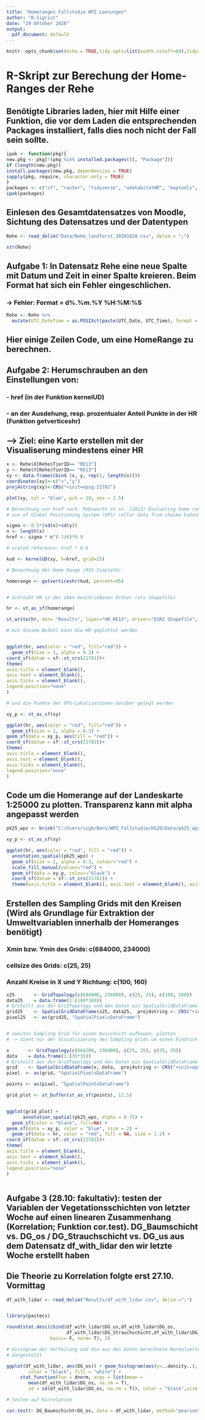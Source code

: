 ```yaml
---
title: "Homeranges Fallstudie WPZ Loesungen"
author: "B.Sigrist"
date: "29 Oktober 2020"
output:
  pdf_document: default
---
```



```r
knitr::opts_chunk$set(echo = TRUE,tidy.opts=list(width.cutoff=60),tidy=TRUE)
```


# R-Skript zur Berechung der Home-Ranges der Rehe 

## Benötigte Libraries laden, hier mit Hilfe einer Funktion, die vor dem Laden die entsprechenden Packages installiert, falls dies noch nicht der Fall sein sollte.

```r

ipak <- function(pkg){
new.pkg <- pkg[!(pkg %in% installed.packages()[, "Package"])]
if (length(new.pkg))
install.packages(new.pkg, dependencies = TRUE)
sapply(pkg, require, character.only = TRUE)
}
packages <- c("sf", "raster", "tidyverse", "adehabitatHR", "maptools", "sp", "ggspatial", "rgeos", "rgdal")
ipak(packages)


```

## Einlesen des Gesamtdatensatzes von Moodle, Sichtung des Datensatzes und der Datentypen

```r

Rehe <- read_delim("Data/Rehe_landforst_20201020.csv", delim = ";")

str(Rehe)

```

## Aufgabe 1: In Datensatz Rehe eine neue Spalte mit Datum und Zeit in einer Spalte kreieren. Beim Format hat sich ein Fehler eingeschlichen. 

### -> Fehler: Format = d%.%m.%Y %H:%M:%S 

```r

Rehe <- Rehe %>%
  mutate(UTC_DateTime = as.POSIXct(paste(UTC_Date, UTC_Time), format = "d%.%m.%Y %H:%M:%S"))

```

## Hier einige Zeilen Code, um eine HomeRange zu berechnen.

## Aufgabe 2: Herumschrauben an den Einstellungen von: 
### - href (in der Funktion kernelUD)
### - an der Ausdehung, resp. prozentualer Anteil Punkte in der HR (Funktion getverticeshr) 

## --> Ziel: eine Karte erstellen mit der Visualiserung mindestens einer HR

```r

x <- Rehe$X[Rehe$TierID== "RE13"]    
y <- Rehe$Y[Rehe$TierID== "RE13"]
xy <- data.frame(cbind (x, y, rep(1, length(x))))       
coordinates(xy)<-c("x","y")                             
proj4string(xy)<-CRS("+init=epsg:21781")  

plot(xy, col = "blue", pch = 19, cex = 1.5)

# Berechnung von href nach: Pebsworth et al. (2012) Evaluating home range techniques: 
# use of Global Positioning System (GPS) collar data from chacma baboons

sigma <- 0.5*(sd(x)+sd(y))                              
n <- length(x)
href <- sigma * n^(-1/6)*0.9  

# scaled reference: href * 0.9

kud <- kernelUD(xy, h=href, grid=25)             

# Berechnung der Home Range (95% Isopleth)

homerange <- getverticeshr(kud, percent=95)             


# Schreibt HR in den oben beschriebenen Ordner (als Shapefile)

hr <- st_as_sf(homerange)

st_write(hr, dsn= "Results", layer="HR_RE13", driver="ESRI Shapefile",  delete_layer = T )

```

```r

# mit diesem Befehl kann die HR geplottet werden


ggplot(hr, aes(color = "red", fill="red")) + 
  geom_sf(size = 1, alpha = 0.3) +
coord_sf(datum = sf::st_crs(21781))+
theme(
axis.title = element_blank(),
axis.text = element_blank(),
axis.ticks = element_blank(),
legend.position="none"
)

# und die Punkte der GPS-Lokalisationen darüber gelegt werden 

xy_p <- st_as_sf(xy)

ggplot(hr, aes(color = "red", fill="red")) + 
  geom_sf(size = 1, alpha = 0.3) +
geom_sf(data = xy_p, aes(fill = "red")) +
coord_sf(datum = sf::st_crs(21781))+
theme(
axis.title = element_blank(),
axis.text = element_blank(),
axis.ticks = element_blank(),
legend.position="none"
)

```    

## Code um die Homerange auf der Landeskarte 1:25000 zu plotten. Transparenz kann mit alpha angepasst werden

```r

pk25_wpz <- brick("C:/Users/sigb/Beni/WPZ_Fallstudie/HS20/Data/pk25_wpz.tif")

xy_p <- st_as_sf(xy)

ggplot(hr, aes(color = "red", fill = "red")) +
  annotation_spatial(pk25_wpz) +
  geom_sf(size = 1, alpha = 0.3, colour="red") +
  scale_fill_manual(values="red") +
  geom_sf(data = xy_p, colour="black") +
  coord_sf(datum = sf::st_crs(21781)) +
  theme(axis.title = element_blank(), axis.text = element_blank(), axis.ticks = element_blank(), legend.position = "none")


```

## Erstellen des Sampling Grids mit den Kreisen (Wird als Grundlage für Extraktion der Umweltvariablen innerhalb der Homeranges benötigt)

### Xmin bzw. Ymin des Grids: c(684000, 234000)
### cellsize des Grids: c(25, 25)
### Anzahl Kreise in X und Y Richtung: c(100, 160)


```r
x25       <- GridTopology(c(684000, 234000), c(25, 25), c(100, 160)) 
data25    = data.frame(1:(100*160))           
# Erstellt aus der GridTopology und den Daten ein SpatialGridDataFrame
grid25    <- SpatialGridDataFrame(x25, data25,  proj4string <- CRS("+init=epsg:21781"))
pixel25   <- as(grid25, "SpatialPixelsDataFrame")


# zweites Sampling Grid für einen Ausschnitt aufbauen, plotten
# -> dient nur der Visualisierung des Sampling Grids um einen Eindruck zu erhalten

x       <- GridTopology(c(684200, 236900), c(25, 25), c(35, 35)) 
data    = data.frame(1:(35*35))           
# Erstellt aus der GridTopology und den Daten ein SpatialGridDataFrame
grid    <- SpatialGridDataFrame(x, data,  proj4string <- CRS("+init=epsg:21781"))
pixel  <- as(grid, "SpatialPixelsDataFrame")

points <- as(pixel, "SpatialPointsDataFrame")

grid_plot <- st_buffer(st_as_sf(points), 12.5)


ggplot(grid_plot) +
      annotation_spatial(pk25_wpz, alpha = 0.75) +
  geom_sf(color = "black", fill=NA) +
geom_sf(data = xy_p, color = "blue", size = 2) +
  geom_sf(data = hr, color = "red", fill = NA, size = 1.2) +
coord_sf(datum = sf::st_crs(21781))+
theme(
axis.title = element_blank(),
axis.text = element_blank(),
axis.ticks = element_blank(),
legend.position="none"
)



```



## Aufgabe 3 (28.10: fakultativ): testen der Variablen der Vegetationsschichten von letzter Woche auf einen linearen Zusammenhang (Korrelation; Funktion cor.test). DG_Baumschicht vs. DG_os / DG_Strauchschicht vs. DG_us aus dem Datensatz df_with_lidar den wir letzte Woche erstellt haben

## Die Theorie zu Korrelation folgte erst 27.10. Vormittag

```r

df_with_lidar <- read_delim("Results/df_with_lidar.csv", delim =";")


library(pastecs)

round(stat.desc(cbind(df_with_lidar$DG_us,df_with_lidar$DG_os,
                      df_with_lidar$DG_Strauchschicht,df_with_lidar$DG_Baumschicht), 
                basic= F, norm= T), 3)

# Histogram der Verteilung und die aus den Daten berechnete Normalverteilung als Linie 
# dargestellt

ggplot(df_with_lidar, aes(DG_os)) + geom_histogram(aes(y=..density..), 
        color = "black", fill = "white") + 
     stat_function(fun = dnorm, args = list(mean = 
        mean(df_with_lidar$DG_os, na.rm = T), 
        sd = sd(df_with_lidar$DG_os, na.rm = T)), color = "black",size = 1)

# testen auf Korrelation 

cor.test(~ DG_Baumschicht+DG_os, data = df_with_lidar, method="pearson")


```
